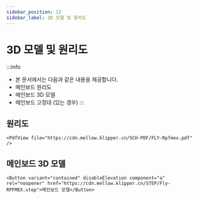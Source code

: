```yaml
---
sidebar_position: 12
sidebar_label: 3D 모델 및 원리도
---
```


# 3D 모델 및 원리도


:::info
* 본 문서에서는 다음과 같은 내용을 제공합니다.
* 메인보드 원리도
* 메인보드 3D 모델
* 메인보드 고정대 (있는 경우)
:::

## 원리도

    <PdfView file="https://cdn.mellow.klipper.cn/SCH-PDF/FLY-Rpfmex.pdf" />


## 메인보드 3D 모델

    <Button variant="contained" disableElevation component="a" rel="noopener" href="https://cdn.mellow.klipper.cn/STEP/Fly-RPFMEX.step">메인보드 모델</Button>
